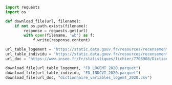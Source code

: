 ```python
import requests
import os

def download_file(url, filename):
    if not os.path.exists(filename):
        response = requests.get(url)
        with open(filename, 'wb') as f:
            f.write(response.content)

url_table_logement = "https://static.data.gouv.fr/resources/recensement-de-la-population-fichiers-detail-logements-ordinaires-en-2020-1/20231023-123618/fd-logemt-2020.parquet"
url_table_individu = "https://static.data.gouv.fr/resources/recensement-de-la-population-fichiers-detail-individus-localises-au-canton-ou-ville-2020-1/20231023-122841/fd-indcvi-2020.parquet"
url_doc = "https://www.insee.fr/fr/statistiques/fichier/7705908/Dictionnaire%20variables_logemt_2020.csv"

download_file(url_table_logement, "FD_LOGEMT_2020.parquet")
download_file(url_table_individu, "FD_INDCVI_2020.parquet")
download_file(url_doc, "dictionnaire_variables_logemt_2020.csv")
```